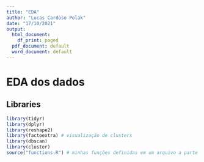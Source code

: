 ```yaml
---
title: "EDA"
author: "Lucas Cardoso Polak"
date: "17/10/2021"
output:
  html_document:
    df_print: paged
  pdf_document: default
  word_document: default
---
```


# EDA dos dados

## Libraries

```r
library(tidyr)
library(dplyr)
library(reshape2)
library(factoextra) # visualização de clusters
library(dbscan)
library(cluster)
source("functions.R") # minhas funções definidas em um arquivo a parte
```
